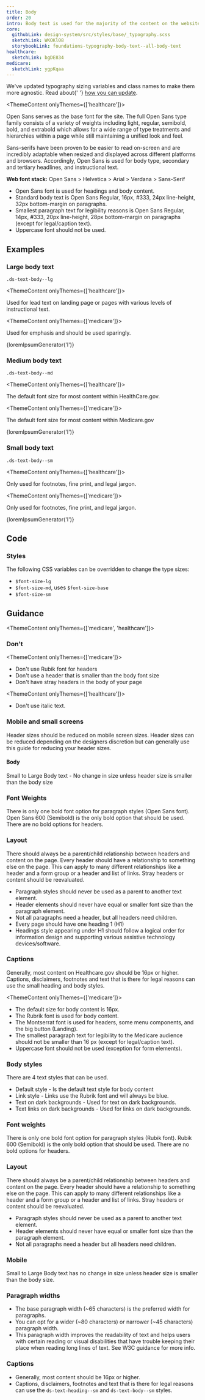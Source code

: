 ```yaml
---
title: Body
order: 20
intro: Body text is used for the majority of the content on the website or application.
core:
  githubLink: design-system/src/styles/base/_typography.scss
  sketchLink: WKOKl08
  storybookLink: foundations-typography-body-text--all-body-text
healthcare:
  sketchLink: bgDE834
medicare:
  sketchLink: ygpKqaa
---
```



<Alert heading="Typography sizing updates!">
  <p class="ds-c-alert__text">
    We've updated typography sizing variables and class names to make them more agnostic. Read about{' '}
    <a href="/migration-guides/agnostic-typography-classes">how you can update</a>.
  </p>
</Alert>

<ThemeContent onlyThemes={['healthcare']}>

Open Sans serves as the base font for the site. The full Open Sans type family consists of a variety of weights including light, regular, semibold, bold, and extrabold which allows for a wide range of type treatments and hierarchies within a page while still maintaining a unified look and feel. 

Sans-serifs have been proven to be easier to read on-screen and are incredibly adaptable when resized and displayed across different platforms and browsers. Accordingly, Open Sans is used for body type, secondary and tertiary headlines, and instructional text. 

**Web font stack:** Open Sans > Helvetica > Arial > Verdana > Sans-Serif 

- Open Sans font is used for headings and body content.
- Standard body text is Open Sans Regular, 16px, #333, 24px line-height, 32px bottom-margin on paragraphs.
- Smallest paragraph text for legibility reasons is Open Sans Regular, 14px, #333, 20px line-height, 28px bottom-margin on paragraphs (except for legal/caption text).
- Uppercase font should not be used.

</ThemeContent>

## Examples

### Large body text

`.ds-text-body--lg`

<ThemeContent onlyThemes={['healthcare']}>

Used for lead text on landing page or pages with various levels of instructional text.

</ThemeContent>

<ThemeContent onlyThemes={['medicare']}>

Used for emphasis and should be used sparingly.

</ThemeContent>

<EmbeddedExample>
  <p class="ds-text-body--lg">{loremIpsumGenerator('l')}</p>
</EmbeddedExample>

### Medium body text

 `.ds-text-body--md`

<ThemeContent onlyThemes={['healthcare']}>

The default font size for most content within HealthCare.gov.

</ThemeContent>

<ThemeContent onlyThemes={['medicare']}>

The default font size for most content within Medicare.gov

</ThemeContent>

<EmbeddedExample>
  <p class="ds-text-body--md">{loremIpsumGenerator('l')}</p>
</EmbeddedExample>

### Small body text

`.ds-text-body--sm` 

<ThemeContent onlyThemes={['healthcare']}>

Only used for footnotes, fine print, and legal jargon. 

</ThemeContent>

<ThemeContent onlyThemes={['medicare']}>

Only used for footnotes, fine print, and legal jargon.

</ThemeContent>

<EmbeddedExample>
  <p class="ds-text-body--sm">{loremIpsumGenerator('l')}</p>
</EmbeddedExample>

## Code 

### Styles

The following CSS variables can be overridden to change the type sizes:

- `$font-size-lg`
- `$font-size-md`, uses `$font-size-base`
- `$font-size-sm`

## Guidance

<ThemeContent onlyThemes={['medicare', 'healthcare']}>

### Don't 

</ThemeContent>

<ThemeContent onlyThemes={['medicare']}>

- Don't use Rubik font for headers
- Don't use a header that is smaller than the body font size 
- Don't have stray headers in the body of your page

</ThemeContent>

<ThemeContent onlyThemes={['healthcare']}>

- Don't use italic text.

### Mobile and small screens
Header sizes should be reduced on mobile screen sizes. Header sizes can be reduced depending on the designers discretion but can generally use this guide for reducing your header sizes.

#### Body
Small to Large Body text - No change in size unless header size is smaller than the body size

### Font Weights
There is only one bold font option for paragraph styles (Open Sans font). Open Sans 600 (Semibold) is the only bold option that should be used. There are no bold options for headers.


### Layout

There should always be a parent/child relationship between headers and content on the page. Every header should have a relationship to something else on the page. This can apply to many different relationships like a header and a form group or a header and list of links. Stray headers or content should be reevaluated.

- Paragraph styles should never be used as a parent to another text element.
- Header elements should never have equal or smaller font size than the paragraph element.
- Not all paragraphs need a header, but all headers need children.
- Every page should have one heading 1 (H1)
- Headings style appearing under H1 should follow a logical order for information design and supporting various assistive technology devices/software.

### Captions 

Generally, most content on Healthcare.gov should be 16px or higher. 
Captions, disclaimers, footnotes and text that is there for legal reasons can use the small heading and body styles.

</ThemeContent>

<ThemeContent onlyThemes={['medicare']}>

- The default size for body content is 16px.
- The Rubrik font is used for body content.
- The Montserrat font is used for headers, some menu components, and the big button (Landing).
- The smallest paragraph text for legibility to the Medicare audience should not be smaller than 16 px (except for legal/caption text).
- Uppercase font should not be used (exception for form elements).  
  
### Body styles

There are 4 text styles that can be used.

- Default style - Is the default text style for body content
- Link style - Links use the Rubrik font and will always be blue. 
- Text on dark backgrounds - Used for text on dark backgrounds.
- Text links on dark backgrounds - Used for links on dark backgrounds.

### Font weights

There is only one bold font option for paragraph styles (Rubik font). Rubik 600 (Semibold) is the only bold option that should be used. There are no bold options for headers.

### Layout

There should always be a parent/child relationship between headers and content on the page. Every header should have a relationship to something else on the page. This can apply to many different relationships like a header and a form group or a header and list of links. Stray headers or content should be reevaluated.

- Paragraph styles should never be used as a parent to another text element.
- Header elements should never have equal or smaller font size than the paragraph element.
- Not all paragraphs need a header but all headers need children.

### Mobile

Small to Large Body text has no change in size unless header size is smaller than the body size.

### Paragraph widths

- The base paragraph width (~65 characters) is the preferred width for paragraphs.
- You can opt for a wider (~80 characters) or narrower (~45 characters) paragraph width. 
- This paragraph width improves the readability of text and helps users with certain reading or visual disabilities that have trouble keeping their place when reading long lines of text. See W3C guidance for more info.

### Captions

- Generally, most content should be 16px or higher. 
- Captions, disclaimers, footnotes and text that is there for legal reasons can use the <code>ds-text-heading--sm</code> and <code>ds-text-body--sm</code> styles.

</ThemeContent>
